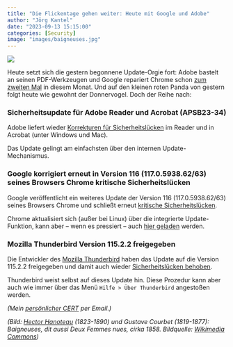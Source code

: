 ```yaml
---
title: "Die Flickentage gehen weiter: Heute mit Google und Adobe"
author: "Jörg Kantel"
date: "2023-09-13 15:15:00"
categories: [Security]
image: "images/baigneuses.jpg"
---
```


[![](images/baigneuses-b.jpg)](https://pbs.twimg.com/media/CT3eCeaU8AAE0do?format=jpg&name=medium)

Heute setzt sich die gestern begonnene Update-Orgie fort: Adobe bastelt an seinen PDF-Werkzeugen und Google repariert Chrome schon [zum zweiten Mal](https://kantel.github.io/posts/2023090601_chrome_update/) in diesem Monat. Und auf den kleinen roten Panda von gestern folgt heute wie gewohnt der Donnervogel. Doch der Reihe nach:

### Sicherheitsupdate für Adobe Reader und Acrobat (APSB23-34)

Adobe liefert wieder [Korrekturen für Sicherheitslücken](https://helpx.adobe.com/security/products/acrobat/apsb23-34.html) im Reader und in Acrobat (unter Windows und Mac).

Das Update gelingt am einfachsten über den internen Update-Mechanismus.

### Google korrigiert erneut in Version 116 (117.0.5938.62/63) seines Browsers Chrome kritische Sicherheitslücken

Google veröffentlicht ein weiteres Update der Version 116 (117.0.5938.62/63) seines Browsers Chrome und schließt erneut [kritische Sicherheitslücken](https://chromereleases.googleblog.com/2023/09/stable-channel-update-for-desktop_12.html).

Chrome aktualisiert sich (außer bei Linux) über die integrierte Update-Funktion, kann aber -- wenn es pressiert -- auch [hier geladen](https://www.google.com/intl/de/chrome/browser/) werden.

### Mozilla Thunderbird Version 115.2.2 freigegeben

Die Entwickler des [Mozilla Thunderbird](http://www.mozillamessaging.com/) haben das Update auf die Version 115.2.2 freigegeben und damit auch wieder [Sicherheitslücken behoben](https://www.thunderbird.net/en-US/thunderbird/115.2.2/releasenotes/).

Thunderbird weist selbst auf dieses Update hin. Diese Prozedur kann aber auch wie immer über das Menü `Hilfe > Über Thunderbird` angestoßen werden.


*(Mein [persönlicher CERT](http://www.gwdg.de/~mreiman1/) per Email.)*

*(Bild: [Hector Hanoteau](https://de.wikipedia.org/wiki/Hector_Hanoteau) (1823-1890) und Gustave Courbet (1819-1877): Baigneuses, dit aussi Deux Femmes nues, cirka 1858. Bildquelle: [Wikimedia Commons](https://en.wikipedia.org/wiki/File:Hector_Hanoteau_and_Gustave_Courbet,_1858,_Bathers_or_Two_Nude_Women.jpg))*